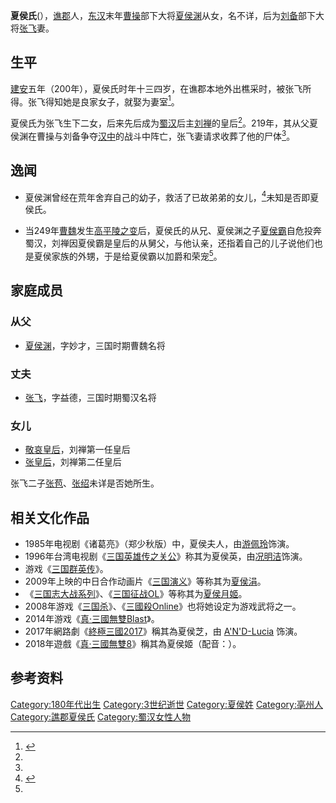 {{東亞女性歷史人物
|名稱 =夏侯氏
|身份 =
|國家 =
|屆數 =
|最高職務 =
|前任 = 
|繼任 = 
|畫像=
|說明=
|姓=夏侯
|名=
|姓名=
|字=
|官職 =
|封爵 =
|封號 =
|位號=
|位階
|封地 =
|神號 =
|尊號 =
|族裔 = 
|氏族 =
|府邸 =
|世系 = 
|初名 =
|小字=
|號=
|法號=
|院號=
|其他名號=
|出生年=187年或188年
|出生地=
|婚年=200年
|逝世年=卒年不详
|逝世地=
|諡號=
|墳墓=
|父親=
|嫡母=
|母親=
|夫=[[张飞|张飞]]
|婚姻名份=继室？
|夫之父=
|夫之母=
|夫之嫡母=
|夫之元配=
|夫之正室=
|夫之繼室=
|夫之平妻=
|夫之側室=
|兄弟=
|姊妹=
|嫡兄弟=
|嫡姊妹=
|庶兄弟=
|庶姊妹=
|同胞兄弟=
|同胞姊妹=
|異母兄弟=
|異母姊妹=
|異父兄弟=
|異父姊妹=
|繼兄弟=
|繼姊妹=
|子=
|女=[[敬哀皇后_(蜀汉)|大张-{后}-]]<br />[[张皇后_(蜀汉后主)|小张-{后}-]]
|養子=
|養女=
|繼子=
|繼女=
|其他親屬 =从父：夏侯渊<br />从兄：[[夏侯霸|夏侯霸]]
|經歷 = 
|著作 =
|注釋=
}}

'''夏侯氏'''({{bd|180年代||？年||X}}），[[谯郡|谯郡]]人，[[东汉|东汉]]末年[[曹操|曹操]]部下大将[[夏侯渊|夏侯渊]]从女，名不详，后为[[刘备|刘备]]部下大将[[张飞|张飞]]妻。

== 生平 ==
[[建安_(东汉)|建安]]五年（200年），夏侯氏时年十三四岁，在谯郡本地外出樵采时，被张飞所得。张飞得知她是良家女子，就娶为妻室<ref name="霸投蜀">{{Cite wikisource | title = 三国志·魏略·夏侯渊传 | wslink = 三国志/卷9#夏侯渊 | wslanguage = zh | last = 裴 | first = 松之 | authorlink = s:author:裴松之 | quote = 蜀闻之，乃使人迎霸。初，建安五年，时霸从妹年十三四，在本郡，出行樵采，为张飞所得。飞知其良家女，遂以为妻，产息女，为刘禅皇后。故渊之初亡，飞妻请而葬之。及霸入蜀，禅与相见，释之曰：“卿父自遇害于行间耳，非我先人之手刃也。”指其儿子以示之曰：“此夏侯氏之甥也。”厚加爵宠。}}</ref>。

夏侯氏为张飞生下二女，后来先后成为[[蜀汉|蜀汉]]后主[[刘禅|刘禅]]的皇后<ref name="霸投蜀" />。219年，其从父夏侯渊在曹操与刘备争夺[[汉中|汉中]]的战斗中阵亡，张飞妻请求收葬了他的尸体<ref name="霸投蜀" />。

== 逸闻 ==
* 夏侯渊曾经在荒年舍弃自己的幼子，救活了已故弟弟的女儿，<ref>{{Cite wikisource | title = 三国志·魏略·夏侯渊传 | wslink = 三国志/卷9#夏侯渊 | wslanguage = zh | last = 裴 | first = 松之 | authorlink = s:author:裴松之 | quote = 魏略曰：时兖、豫大乱，渊以饥乏，弃其幼子，而活亡弟孤女。}}</ref>未知是否即夏侯氏。

*当249年[[曹魏|曹魏]]发生[[高平陵之变|高平陵之变]]后，夏侯氏的从兄、夏侯渊之子[[夏侯霸|夏侯霸]]自危投奔蜀汉，刘禅因夏侯霸是皇后的从舅父，与他认亲，还指着自己的儿子说他们也是夏侯家族的外甥，于是给夏侯霸以加爵和荣宠<ref name="霸投蜀" />。

== 家庭成员 ==
=== 从父 ===
* [[夏侯渊|夏侯渊]]，字妙才，三国时期曹魏名将

=== 丈夫 ===
* [[张飞|张飞]]，字益德，三国时期蜀汉名将

=== 女儿 ===
* [[敬哀皇后_(蜀汉)|敬哀皇后]]，刘禅第一任皇后
* [[張皇后_(劉禪)|张皇后]]，刘禅第二任皇后
张飞二子[[张苞_(蜀汉)|张苞]]、[[张绍|张绍]]未详是否她所生。

== 相关文化作品 ==
* 1985年电视剧《诸葛亮》（郑少秋版）中，夏侯夫人，由[[游佩玲|游佩玲]]饰演。
* 1996年台湾电视剧《[[三国英雄传之关公|三国英雄传之关公]]》称其为夏侯英，由[[况明洁|况明洁]]饰演。
* 游戏《[[三国群英传|三国群英传]]》。
* 2009年上映的中日合作动画片《[[三國演義_(動畫)|三国演义]]》等称其为[[夏侯涓|夏侯涓]]。
* 《[[三国志大战系列|三国志大战系列]]》、《[[三国征战OL|三国征战OL]]》等称其为[[夏侯月姬|夏侯月姬]]。
* 2008年游戏《[[三国杀|三国杀]]》、《[[三國殺Online|三國殺Online]]》也将她设定为游戏武将之一。
* 2014年游戏《[[真‧三國無雙Blast|真‧三國無雙Blast]]》。
* 2017年網路劇《[[終極三國_(2017年網路劇)|終極三國2017]]》稱其為夏侯芝，由 [[陳盈燕|A'N'D-Lucia]] 饰演。
* 2018年遊戲《[[真·三國無雙8|真·三國無雙8]]》稱其為夏侯姬（配音：{{link-jp|御沓 優子|御沓優子}}）。

== 参考资料 ==
{{reflist}}

{{DEFAULTSORT:X}}
[[Category:180年代出生|Category:180年代出生]]
[[Category:3世纪逝世|Category:3世纪逝世]]
[[Category:夏侯姓|Category:夏侯姓]]
[[Category:亳州人|Category:亳州人]]
[[Category:譙郡夏侯氏|Category:譙郡夏侯氏]]
[[Category:蜀汉女性人物|Category:蜀汉女性人物]]